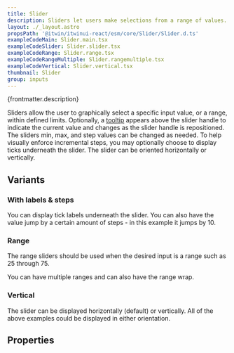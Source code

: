 ```yaml
---
title: Slider
description: Sliders let users make selections from a range of values.
layout: ./_layout.astro
propsPath: '@itwin/itwinui-react/esm/core/Slider/Slider.d.ts'
exampleCodeMain: Slider.main.tsx
exampleCodeSlider: Slider.slider.tsx
exampleCodeRange: Slider.range.tsx
exampleCodeRangeMultiple: Slider.rangemultiple.tsx
exampleCodeVertical: Slider.vertical.tsx
thumbnail: Slider
group: inputs
---
```



<p>{frontmatter.description}</p>

<LiveExample src={frontmatter.exampleCodeMain} />

Sliders allow the user to graphically select a specific input value, or a range, within defined limits. Optionally, a [tooltip](tooltip) appears above the slider handle to indicate the current value and changes as the slider handle is repositioned. The sliders min, max, and step values can be changed as needed. To help visually enforce incremental steps, you may optionally choose to display ticks underneath the slider. The slider can be oriented horizontally or vertically.

## Variants

### With labels & steps

You can display tick labels underneath the slider. You can also have the value jump by a certain amount of steps - in this example it jumps by 10.

<LiveExample src={frontmatter.exampleCodeSlider} />

### Range

The range sliders should be used when the desired input is a range such as 25 through 75.

<LiveExample src={frontmatter.exampleCodeRange} />

You can have multiple ranges and can also have the range wrap.

<LiveExample src={frontmatter.exampleCodeRangeMultiple} />

### Vertical

The slider can be displayed horizontally (default) or vertically. All of the above examples could be displayed in either orientation.

<LiveExample src={frontmatter.exampleCodeVertical} />

## Properties

<PropsTable path={frontmatter.propsPath} />

